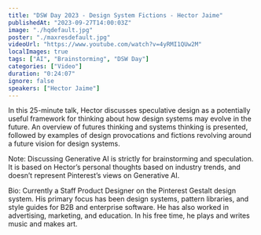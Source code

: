 ```yaml
---
title: "DSW Day 2023 - Design System Fictions - Hector Jaime"
publishedAt: "2023-09-27T14:00:03Z"
image: "./hqdefault.jpg"
poster: "./maxresdefault.jpg"
videoUrl: "https://www.youtube.com/watch?v=4yRMI1QUw2M"
localImages: true
tags: ["AI", "Brainstorming", "DSW Day"]
categories: ["Video"]
duration: "0:24:07"
ignore: false
speakers: ["Hector Jaime"]
---
```


In this 25-minute talk, Hector discusses speculative design as a potentially useful framework for thinking about how design systems may evolve in the future. An overview of futures thinking and systems thinking is presented, followed by examples of design provocations and fictions revolving around a future vision for design systems.

Note: Discussing Generative AI is strictly for brainstorming and speculation. It is based on Hector’s personal thoughts based on industry trends, and doesn’t represent Pinterest’s views on Generative AI.

Bio:
Currently a Staff Product Designer on the Pinterest Gestalt design system. His primary focus has been design systems, pattern libraries, and style guides for B2B and enterprise software. He has also worked in advertising, marketing, and education. In his free time, he plays and writes music and makes art.

